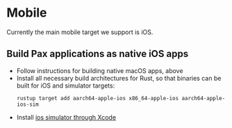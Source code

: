 # Mobile

Currently the main mobile target we support is iOS.

## Build Pax applications as native iOS apps
- Follow instructions for building native macOS apps, above
- Install all necessary build architectures for Rust, so that binaries can be built for iOS and simulator targets:
  ```shell copy
  rustup target add aarch64-apple-ios x86_64-apple-ios aarch64-apple-ios-sim
  ```
- Install [ios simulator through Xcode](https://developer.apple.com/documentation/safari-developer-tools/adding-additional-simulators)



